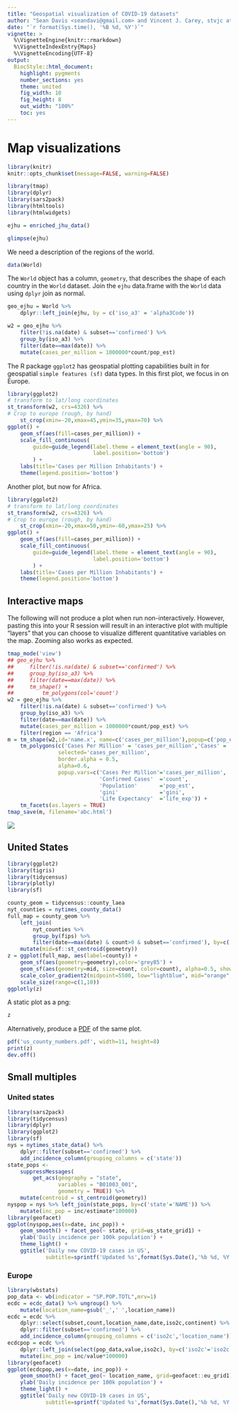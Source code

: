 ```yaml
---
title: "Geospatial visualization of COVID-19 datasets"
author: "Sean Davis <seandavi@gmail.com> and Vincent J. Carey, stvjc at channing.harvard.edu"
date: "`r format(Sys.time(), '%B %d, %Y')`"
vignette: >
  %\VignetteEngine{knitr::rmarkdown}
  %\VignetteIndexEntry{Maps}
  %\VignetteEncoding{UTF-8}
output:
  BiocStyle::html_document:
    highlight: pygments
    number_sections: yes
    theme: united
    fig_width: 10
    fig_height: 8
    out_width: "100%"
    toc: yes
---
```


# Map visualizations

```r
library(knitr)
knitr::opts_chunk$set(message=FALSE, warning=FALSE)
```

```r
library(tmap)
library(dplyr)
library(sars2pack)
library(htmltools)
library(htmlwidgets)
```


```r
ejhu = enriched_jhu_data()
```


```r
glimpse(ejhu)
```

We need a description of the regions of the world.

```r
data(World)
```

The `World` object has a column, `geometry`, that describes the shape of each country
in the `World` dataset. Join the `ejhu` data.frame with the `World` data using
`dplyr` join as normal.


```r
geo_ejhu = World %>%
    dplyr::left_join(ejhu, by = c('iso_a3' = 'alpha3Code'))
```

```r
w2 = geo_ejhu %>%
    filter(!is.na(date) & subset=='confirmed') %>%
    group_by(iso_a3) %>%
    filter(date==max(date)) %>%
    mutate(cases_per_million = 1000000*count/pop_est)
```

The R package `ggplot2` has geospatial plotting capabilities built in for
geospatial `simple features (sf)` data types. In this first plot, we focus
in on Europe.

```r
library(ggplot2)
# transform to lat/long coordinates
st_transform(w2, crs=4326) %>%
# Crop to europe (rough, by hand)
    st_crop(xmin=-20,xmax=45,ymin=35,ymax=70) %>%
ggplot() +
    geom_sf(aes(fill=cases_per_million)) +
    scale_fill_continuous(
        guide=guide_legend(label.theme = element_text(angle = 90),
                           label.position='bottom')
        ) + 
    labs(title='Cases per Million Inhabitants') +
    theme(legend.position='bottom')
```

Another plot, but now for Africa.

```r
library(ggplot2)
# transform to lat/long coordinates
st_transform(w2, crs=4326) %>%
# Crop to europe (rough, by hand)
    st_crop(xmin=-20,xmax=50,ymin=-60,ymax=25) %>%
ggplot() +
    geom_sf(aes(fill=cases_per_million)) +
    scale_fill_continuous(
        guide=guide_legend(label.theme = element_text(angle = 90),
                           label.position='bottom')
        ) + 
    labs(title='Cases per Million Inhabitants') +
    theme(legend.position='bottom')
```

## Interactive maps

The following will not produce a plot when run
non-interactively. However, pasting this into your R session will
result in an interactive plot with multiple "layers" that you can
choose to visualize different quantitative variables on the
map. Zooming also works as expected.

```r
tmap_mode('view')
## geo_ejhu %>%
##     filter(!is.na(date) & subset=='confirmed') %>%
##     group_by(iso_a3) %>%
##     filter(date==max(date)) %>%
##     tm_shape() +
##         tm_polygons(col='count')
w2 = geo_ejhu %>%
    filter(!is.na(date) & subset=='confirmed') %>%
    group_by(iso_a3) %>%
    filter(date==max(date)) %>%
    mutate(cases_per_million = 1000000*count/pop_est) %>%
    filter(region == 'Africa')
m = tm_shape(w2,id='name.x', name=c('cases_per_million'),popup=c('pop_est')) +
    tm_polygons(c('Cases Per Million' = 'cases_per_million','Cases' = 'count',"Well-being index"='well_being', 'GINI'='gini'),
                selected='cases_per_million',
                border.alpha = 0.5,
                alpha=0.6,
                popup.vars=c('Cases Per Million'='cases_per_million',
                             'Confirmed Cases'  ='count',
                             'Population'       ='pop_est',
                             'gini'             ='gini',
                             'Life Expectancy'  ='life_exp')) +
    tm_facets(as.layers = TRUE)
tmap_save(m, filename='abc.html')
```

![](images/tmap_world_screen_shot.png)


## United States

```r
library(ggplot2)
library(tigris)
library(tidycensus)
library(plotly)
library(sf)
```

```r
county_geom = tidycensus::county_laea
nyt_counties = nytimes_county_data()
full_map = county_geom %>%
    left_join(
        nyt_counties %>%
        group_by(fips) %>%
        filter(date==max(date) & count>0 & subset=='confirmed'), by=c('GEOID'='fips')) %>%
    mutate(mid=sf::st_centroid(geometry))
z = ggplot(full_map, aes(label=county)) +
    geom_sf(aes(geometry=geometry),color='grey85') +
    geom_sf(aes(geometry=mid, size=count, color=count), alpha=0.5, show.legend = "point") +
    scale_color_gradient2(midpoint=5500, low="lightblue", mid="orange",high="red", space ="Lab" ) +
    scale_size(range=c(1,10))
ggplotly(z)
```

A static plot as a png:

```r
z
```

Alternatively, produce a [PDF](us_county_numbers.pdf) of the same plot.

```r
pdf('us_county_numbers.pdf', width=11, height=8)
print(z)
dev.off()
```


## Small multiples

### United states


```r
library(sars2pack)
library(tidycensus)
library(dplyr)
library(ggplot2)
library(sf)
nys = nytimes_state_data() %>%
    dplyr::filter(subset=='confirmed') %>%
    add_incidence_column(grouping_columns = c('state'))
state_pops <-
    suppressMessages(
        get_acs(geography = "state",
                variables = "B01003_001",
                geometry = TRUE)) %>%
    mutate(centroid = st_centroid(geometry))
nyspop = nys %>% left_join(state_pops, by=c('state'='NAME')) %>%
    mutate(inc_pop = inc/estimate*100000)
library(geofacet)
ggplot(nyspop,aes(x=date, inc_pop)) +
    geom_smooth() + facet_geo(~ state, grid=us_state_grid1) +
    ylab('Daily incidence per 100k population') +
    theme_light() +
    ggtitle('Daily new COVID-19 cases in US',
            subtitle=sprintf('Updated %s',format(Sys.Date(),'%b %d, %Y')))
```

### Europe

```r
library(wbstats)
pop_data <- wb(indicator = "SP.POP.TOTL",mrv=1)
ecdc = ecdc_data() %>% ungroup() %>%
    mutate(location_name=gsub('_',' ',location_name))
ecdc = ecdc %>%
    dplyr::select(subset,count,location_name,date,iso2c,continent) %>%
    dplyr::filter(subset=='confirmed') %>%
    add_incidence_column(grouping_columns = c('iso2c','location_name'))
ecdcpop = ecdc %>%
    dplyr::left_join(select(pop_data,value,iso2c), by=c('iso2c'='iso2c')) %>%
    mutate(inc_pop = inc/value*100000) 
library(geofacet)
ggplot(ecdcpop,aes(x=date, inc_pop)) +
    geom_smooth() + facet_geo(~ location_name, grid=geofacet::eu_grid1) +
    ylab('Daily incidence per 100k population') +
    theme_light() +
    ggtitle('Daily new COVID-19 cases in US',
            subtitle=sprintf('Updated %s',format(Sys.Date(),'%b %d, %Y')))
```


